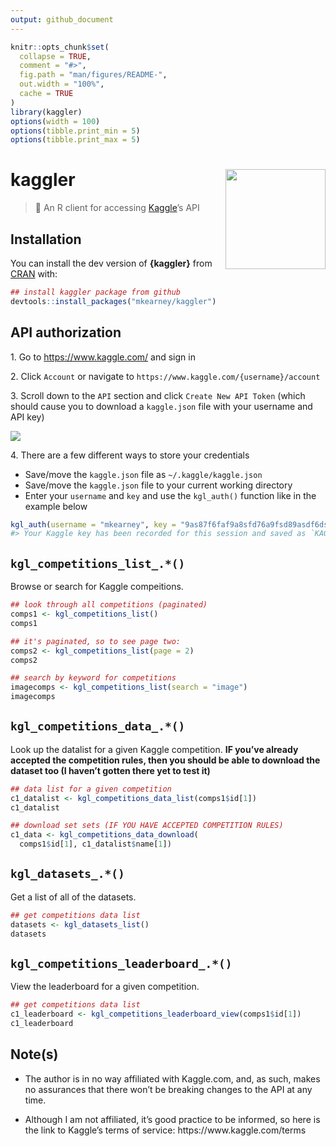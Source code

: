 ```yaml
---
output: github_document
---
```


<!-- README.md is generated from README.Rmd. Please edit that file -->

```r
knitr::opts_chunk$set(
  collapse = TRUE,
  comment = "#>",
  fig.path = "man/figures/README-",
  out.width = "100%",
  cache = TRUE
)
library(kaggler)
options(width = 100)
options(tibble.print_min = 5)
options(tibble.print_max = 5)
```
# kaggler <img src="man/figures/logo.png" width="160px" align="right" />

> 🏁 An R client for accessing [Kaggle](https://www.kaggle.com)'s API

## Installation

You can install the dev version of **{kaggler}** from [CRAN](https://github.com/mkearney/kaggler) with:

```r
## install kaggler package from github
devtools::install_packages("mkearney/kaggler")
```

## API authorization

<span>1.</span> Go to [https://www.kaggle.com/](kaggle.com) and sign in

<span>2.</span> Click `Account` or navigate to `https://www.kaggle.com/{username}/account`

<span>3.</span> Scroll down to the `API` section and click `Create New API Token` (which should cause you to download a `kaggle.json` file with your username and API key)

<p style='align:center'><img src='tools/readme/kag.png' /></p>

<span>4.</span> There are a few different ways to store your credentials

   + Save/move the `kaggle.json` file as `~/.kaggle/kaggle.json`
   + Save/move the `kaggle.json` file to your current working directory
   + Enter your `username` and `key` and use the `kgl_auth()` function like in the example below

```r
kgl_auth(username = "mkearney", key = "9as87f6faf9a8sfd76a9fsd89asdf6dsa9f8")
#> Your Kaggle key has been recorded for this session and saved as `KAGGLE_PAT` environment variable for future sessions.
```


## `kgl_competitions_list_.*()`

Browse or search for Kaggle compeitions.

```r
## look through all competitions (paginated)
comps1 <- kgl_competitions_list()
comps1

## it's paginated, so to see page two:
comps2 <- kgl_competitions_list(page = 2)
comps2

## search by keyword for competitions
imagecomps <- kgl_competitions_list(search = "image")
imagecomps
```

## `kgl_competitions_data_.*()`

Look up the datalist for a given Kaggle competition. **IF you've already accepted the competition rules, then you should be able to download the dataset too (I haven't gotten there yet to test it)**

```r
## data list for a given competition
c1_datalist <- kgl_competitions_data_list(comps1$id[1])
c1_datalist

## download set sets (IF YOU HAVE ACCEPTED COMPETITION RULES)
c1_data <- kgl_competitions_data_download(
  comps1$id[1], c1_datalist$name[1])
```

## `kgl_datasets_.*()`

Get a list of all of the datasets.

```r
## get competitions data list
datasets <- kgl_datasets_list()
datasets
```


## `kgl_competitions_leaderboard_.*()`

View the leaderboard for a given competition.

```r
## get competitions data list
c1_leaderboard <- kgl_competitions_leaderboard_view(comps1$id[1])
c1_leaderboard
```


## Note(s)

+ The author is in no way affiliated with Kaggle.com, and, as such, makes no
assurances that there won't be breaking changes to the API at any time.

+ Although I am not affiliated, it's good practice to be informed, so here is
the link to Kaggle's terms of service: https://www.kaggle.com/terms

